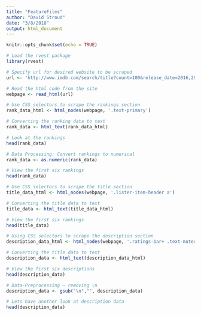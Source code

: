 ```yaml
---
title: "FeatureFilms"
author: "David Stroud"
date: "3/8/2018"
output: html_document
---
```


```r
knitr::opts_chunk$set(echo = TRUE)
```

```r
# Load the rvest package
library(rvest)
```

```r
# Specify url for desired website to be scraped
url <- 'http://www.imdb.com/search/title?count=100&release_date=2016,2016&title_type=feature'

# Read the html code from the site
webpage <- read_html(url)

```

```r
# Use CSS selectors to scrape the rankings section
rank_data_html <- html_nodes(webpage, '.text-primary')

# Converting the ranking data to text
rank_data <- html_text(rank_data_html)

# Look at the rankings
head(rank_data)
```

```r
# Data Processing: Convert rankings to numerical
rank_data <- as.numeric(rank_data)

# View the first six rankings
head(rank_data)
```

```r
# Use CSS selectors to scrape the title section
title_data_html <- html_nodes(webpage, '.lister-item-header a')

# Converting the title data to text
title_data <- html_text(title_data_html)

# View the first six rankings
head(title_data)
```


```r
# Using CSS selectors to scrape the description section
description_data_html <- html_nodes(webpage, '.ratings-bar+ .text-muted')

# Converting the title data to text
description_data <- html_text(description_data_html)

# View the first six descriptions
head(description_data)
```

```r
# Data-Preprocessing ~ removing \n
description_data <- gsub("\n","", description_data)

# Lets have another look at description data
head(description_data)
```











